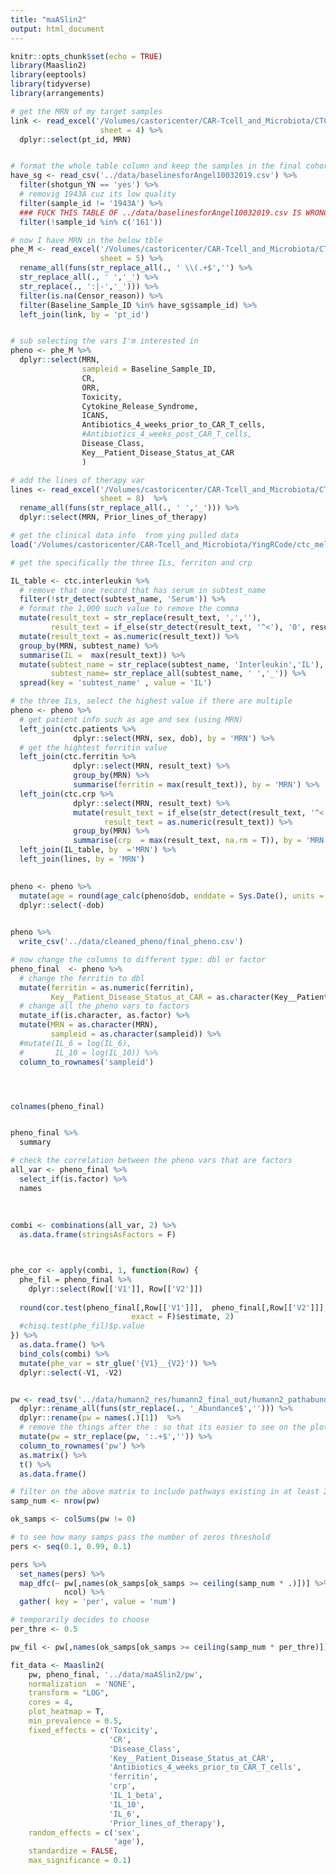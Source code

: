 ```yaml
---
title: "maASlin2"
output: html_document
---
```


```r
knitr::opts_chunk$set(echo = TRUE)
library(Maaslin2) 
library(eeptools)
library(tidyverse)
library(arrangements)
```

```r
# get the MRN of my target samples 
link <- read_excel('/Volumes/castoricenter/CAR-Tcell_and_Microbiota/CTC Event Table 11252019 wo Censor .xlsx',
                    sheet = 4) %>% 
  dplyr::select(pt_id, MRN)


# format the whole table column and keep the samples in the final cohort 33
have_sg <- read_csv('../data/baselinesforAngel10032019.csv') %>% 
  filter(shotgun_YN == 'yes') %>% 
  # removig 1943A cuz its low quality
  filter(sample_id != '1943A') %>% 
  ### FUCK THIS TABLE OF ../data/baselinesforAngel10032019.csv IS WRONG IN 161, it didn’t pass QC because not enough DNA material was present. SO WE DON'T HAVE THE SHOTGUN DATA.
  filter(!sample_id %in% c('161'))

# now I have MRN in the below tble
phe_M <- read_excel('/Volumes/castoricenter/CAR-Tcell_and_Microbiota/CTC Event Table 11252019 wo Censor .xlsx',
                    sheet = 5) %>% 
  rename_all(funs(str_replace_all(., ' \\(.+$','') %>% 
  str_replace_all(., ' ','_') %>% 
  str_replace(., ':|-','_'))) %>% 
  filter(is.na(Censor_reason)) %>% 
  filter(Baseline_Sample_ID %in% have_sg$sample_id) %>% 
  left_join(link, by = 'pt_id')


# sub selecting the vars I'm interested in 
pheno <- phe_M %>% 
  dplyr::select(MRN,
                sampleid = Baseline_Sample_ID,
                CR, 
                ORR, 
                Toxicity, 
                Cytokine_Release_Syndrome,
                ICANS,
                Antibiotics_4_weeks_prior_to_CAR_T_cells,
                #Antibiotics_4_weeks_post_CAR_T_cells,
                Disease_Class,
                Key__Patient_Disease_Status_at_CAR
                )
```

```r
# add the lines of therapy var
lines <- read_excel('/Volumes/castoricenter/CAR-Tcell_and_Microbiota/CTC Event Table 11252019 wo Censor .xlsx',
                    sheet = 8)  %>% 
  rename_all(funs(str_replace_all(., ' ','_'))) %>% 
  dplyr::select(MRN, Prior_lines_of_therapy)
```


```r
# get the clinical data info  from ying pulled data
load('/Volumes/castoricenter/CAR-Tcell_and_Microbiota/YingRCode/ctc_melody.RData')
```

```r
# get the specifically the three ILs, ferriton and crp

IL_table <- ctc.interleukin %>% 
  # remove that one record that has serum in subtest_name
  filter(!str_detect(subtest_name, 'Serum')) %>% 
  # format the 1,000 such value to remove the comma
  mutate(result_text = str_replace(result_text, ',',''),
         result_text = if_else(str_detect(result_text, '^<'), '0', result_text)) %>% 
  mutate(result_text = as.numeric(result_text)) %>% 
  group_by(MRN, subtest_name) %>% 
  summarise(IL =  max(result_text)) %>% 
  mutate(subtest_name = str_replace(subtest_name, 'Interleukin','IL'),
         subtest_name= str_replace_all(subtest_name, ' ','_')) %>% 
  spread(key = 'subtest_name' , value = 'IL')

# the three ILs, select the highest value if there are multiple 
pheno <- pheno %>% 
  # get patient info such as age and sex (using MRN)
  left_join(ctc.patients %>% 
              dplyr::select(MRN, sex, dob), by = 'MRN') %>% 
  # get the hightest ferritin value 
  left_join(ctc.ferritin %>% 
              dplyr::select(MRN, result_text) %>% 
              group_by(MRN) %>% 
              summarise(ferritin = max(result_text)), by = 'MRN') %>% 
  left_join(ctc.crp %>% 
              dplyr::select(MRN, result_text) %>% 
              mutate(result_text = if_else(str_detect(result_text, '^<'), '0', result_text),
                     result_text = as.numeric(result_text)) %>% 
              group_by(MRN) %>% 
              summarise(crp  = max(result_text, na.rm = T)), by = 'MRN') %>% 
  left_join(IL_table, by  ='MRN') %>% 
  left_join(lines, by = 'MRN')
  

pheno <- pheno %>% 
  mutate(age = round(age_calc(pheno$dob, enddate = Sys.Date(), units = "years", precise = TRUE),0)) %>% 
  dplyr::select(-dob)

  
pheno %>% 
  write_csv('../data/cleaned_pheno/final_pheno.csv')
```


```r
# now change the columns to different type: dbl or factor
pheno_final  <- pheno %>%  
  # change the ferritin to dbl
  mutate(ferritin = as.numeric(ferritin),
         Key__Patient_Disease_Status_at_CAR = as.character(Key__Patient_Disease_Status_at_CAR)) %>% 
  # change all the pheno vars to factors
  mutate_if(is.character, as.factor) %>% 
  mutate(MRN = as.character(MRN),
         sampleid = as.character(sampleid)) %>% 
  #mutate(IL_6 = log(IL_6),
  #       IL_10 = log(IL_10)) %>% 
  column_to_rownames('sampleid')  




colnames(pheno_final)


pheno_final %>% 
  summary
```

```r
# check the correlation between the pheno vars that are factors
all_var <- pheno_final %>% 
  select_if(is.factor) %>% 
  names
  
  
  
combi <- combinations(all_var, 2) %>% 
  as.data.frame(stringsAsFactors = F)



phe_cor <- apply(combi, 1, function(Row) {
  phe_fil = pheno_final %>% 
    dplyr::select(Row[['V1']], Row[['V2']]) 
  
  round(cor.test(pheno_final[,Row[['V1']]],  pheno_final[,Row[['V2']]],method = 'spearman', 
                           exact = F)$estimate, 2)
  #chisq.test(phe_fil)$p.value
}) %>% 
  as.data.frame() %>% 
  bind_cols(combi) %>% 
  mutate(phe_var = str_glue('{V1}__{V2}')) %>% 
  dplyr::select(-V1, -V2) 



```

```r
pw <- read_tsv('../data/humann2_res/humann2_final_out/humann2_pathabundance_cpm_unstratified.tsv') %>% 
  dplyr::rename_all(funs(str_replace(., '_Abundance$',''))) %>% 
  dplyr::rename(pw = names(.)[1])  %>% 
  # remove the things after the : so that its easier to see on the plot(the pathway name)
  mutate(pw = str_replace(pw, ':.+$','')) %>% 
  column_to_rownames('pw') %>% 
  as.matrix() %>% 
  t() %>% 
  as.data.frame()

# filter on the above matrix to include pathways existing in at least 20% of the samples (>=4)
samp_num <- nrow(pw)

ok_samps <- colSums(pw != 0)

# to see how many samps pass the number of zeros threshold
pers <- seq(0.1, 0.99, 0.1)

pers %>% 
  set_names(pers) %>% 
  map_dfc(~ pw[,names(ok_samps[ok_samps >= ceiling(samp_num * .)])] %>% 
            ncol) %>% 
  gather( key = 'per', value = 'num')

# temporarily decides to choose 
per_thre <- 0.5

pw_fil <- pw[,names(ok_samps[ok_samps >= ceiling(samp_num * per_thre)])]

```

```r
 
fit_data <- Maaslin2(
    pw, pheno_final, '../data/maASlin2/pw', 
    normalization  = 'NONE', 
    transform = "LOG",  
    cores = 4, 
    plot_heatmap = T,
    min_prevalence = 0.5,
    fixed_effects = c('Toxicity', 
                      'CR',
                      'Disease_Class',
                      'Key__Patient_Disease_Status_at_CAR',
                      'Antibiotics_4_weeks_prior_to_CAR_T_cells', 
                      'ferritin',
                      'crp',
                      'IL_1_beta',
                      'IL_10',
                      'IL_6',
                      'Prior_lines_of_therapy'),
    random_effects = c('sex',
                       'age'),
    standardize = FALSE,
    max_significance = 0.1)

```
